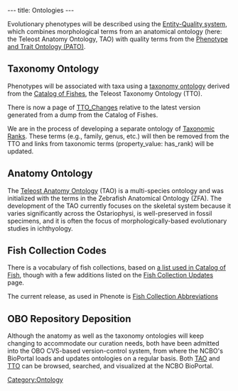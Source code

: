 ---
title: Ontologies
---

Evolutionary phenotypes will be described using the [http://www.bioontology.org/wiki/index.php/PATO:About Entity-Quality system], which combines morphological terms from an anatomical ontology (here: the Teleost Anatomy Ontology, TAO) with quality terms from the [http://www.bioontology.org/wiki/index.php/PATO:Main_Page Phenotype and Trait Ontology (PATO)].

== Taxonomy Ontology ==

Phenotypes will be associated with taxa using a [[taxonomy ontology]] derived from the [http://www.calacademy.org/RESEARCH/ichthyology/catalog/fishcatsearch.html Catalog of Fishes], the Teleost Taxonomy Ontology (TTO).

There is now a page of [[TTO_Changes]] relative to the latest version generated from a dump from the Catalog of Fishes.

We are in the process of developing a separate ontology of [[Taxonomic Ranks]].  These terms (e.g., family, genus, etc.) will then be removed from the TTO and links from taxonomic terms (property_value: has_rank) will be updated.

== Anatomy Ontology ==

The [[Teleost Anatomy Ontology]] (TAO)  is a multi-species ontology and was initialized with the terms in the Zebrafish Anatomical Ontology (ZFA). The development of the TAO currently focuses on the skeletal system because it varies significantly across the Ostariophysi, is well-preserved in fossil specimens, and it is often the focus of morphologically-based evolutionary studies in ichthyology.

== Fish Collection Codes ==

There is a vocabulary of fish collections, based on [http://research.calacademy.org/research/ichthyology/catalog/abtabr.html a list used in Catalog of Fish], though with a few additions listed on the [[Fish Collection Updates]] page.

The current release, as used in Phenote is 
[https://obo.svn.sourceforge.net/viewvc/obo/phenote/trunk/obo-files/fish_collection_abbreviation.obo?view=markup Fish Collection Abbreviations]

== OBO Repository Deposition ==

Although the anatomy as well as the taxonomy ontologies will keep changing to accommodate our curation needs, both have been admitted into the OBO CVS-based version-control system, from where the NCBO's BioPortal loads and updates ontologies on a regular basis.  Both [http://www.bioontology.org/ncbo/faces/pages/ontology_details.xhtml?ontology_display_name=Teleost%20anatomy%20and%20development%20(TAO) TAO] and [http://www.bioontology.org/ncbo/faces/pages/ontology_details.xhtml?ontology_display_name=Teleost%20taxonomy TTO] can be browsed, searched, and visualized at the NCBO BioPortal.

[[Category:Ontology]]